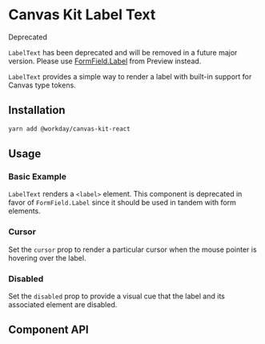 
<Meta of={LabelTextStories} />

# Canvas Kit Label Text

<StatusIndicator variant="red">
  <StatusIndicator.Label>Deprecated</StatusIndicator.Label>
</StatusIndicator>

`LabelText` has been deprecated and will be removed in a future major version. Please use
[FormField.Label](https://workday.github.io/canvas-kit/?path=/docs/preview-inputs-form-field--basic)
from Preview instead.

`LabelText` provides a simple way to render a label with built-in support for Canvas type tokens.

## Installation

```sh
yarn add @workday/canvas-kit-react
```

## Usage

### Basic Example

`LabelText` renders a `<label>` element. This component is deprecated in favor of `FormField.Label`
since it should be used in tandem with form elements.

<CodeExamplePreview code={Basic} />

### Cursor

Set the `cursor` prop to render a particular cursor when the mouse pointer is hovering over the
label.

<CodeExamplePreview code={Cursor} />

### Disabled

Set the `disabled` prop to provide a visual cue that the label and its associated element are
disabled.

<CodeExamplePreview code={Disabled} />

## Component API

<SymbolDoc name="LabelText" fileName="/react/text/" />

